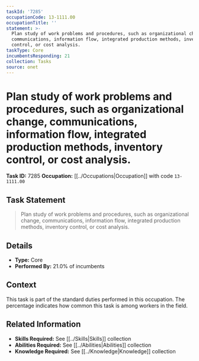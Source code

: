 ```yaml
---
taskId: '7285'
occupationCode: 13-1111.00
occupationTitle: ''
statement: >-
  Plan study of work problems and procedures, such as organizational change,
  communications, information flow, integrated production methods, inventory
  control, or cost analysis.
taskType: Core
incumbentsResponding: 21
collection: Tasks
source: onet
---
```

# Plan study of work problems and procedures, such as organizational change, communications, information flow, integrated production methods, inventory control, or cost analysis.

**Task ID:** 7285
**Occupation:** [[../Occupations|Occupation]] with code `13-1111.00`

## Task Statement

> Plan study of work problems and procedures, such as organizational change, communications, information flow, integrated production methods, inventory control, or cost analysis.

## Details

- **Type:** Core
- **Performed By:** 21.0% of incumbents

## Context

This task is part of the standard duties performed in this occupation. The percentage indicates how common this task is among workers in the field.

## Related Information

- **Skills Required:** See [[../Skills|Skills]] collection
- **Abilities Required:** See [[../Abilities|Abilities]] collection
- **Knowledge Required:** See [[../Knowledge|Knowledge]] collection

